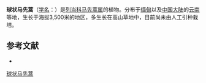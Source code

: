 {{Speciesbox
| name = 球状马先蒿
| status = 
| status_system = 
| image =
| genus = Pedicularis
| species = strobilacea
| authority = Franch.
}}

'''球状马先蒿'''（[[学名|学名]]：{{lang|la|''Pedicularis strobilacea''}}）是[[列当科|列当科]][[马先蒿属|马先蒿属]]的植物。分布于[[缅甸|缅甸]]以及[[中国大陆|中国大陆]]的[[云南|云南]]等地，生长于海拔3,500米的地区，多生长在高山草地中，目前尚未由人工引种栽培。

== 参考文献 ==
<div class="references-small">
* {{cite web| url =http://www.bioinfo.cn/db05/KmzwSpecies.php?action=view&id=21483| title =球状马先蒿| work =《中国高等植物数据库全库》| publisher =中国科学院微生物研究所| author =昆明植物研究所| accessdate =2009-02-25| deadurl =yes| archiveurl =https://web.archive.org/web/20160305004727/http://www.bioinfo.cn/db05/KmzwSpecies.php?action=view&id=21483| archivedate =2016-03-05}}
</div>
{{Taxonbar|from=Q15231205}}

[[Category:马先蒿属|球状马先蒿]]


{{植物小作品}}
